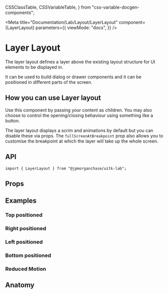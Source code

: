   CSSClassTable,
  CSSVariableTable,
} from "css-variable-docgen-components";

<Meta
  title="Documentation/Lab/Layout/LayerLayout"
  component={LayerLayout}
  parameters={{
    viewMode: "docs",
  }}
/>

# Layer Layout

The layer layout defines a layer above the existing layout structure for UI elements to be displayed in.

It can be used to build dialog or drawer components and it can be positioned in different parts of the screen.

<Canvas>
  <Story id="lab-layout-layerlayout--default-layer-layout" />
</Canvas>

## How you can use Layer layout

Use this component by passing your content as children. You may also choose to control the opening/closing behaviour using something like a button.

The layer layout displays a scrim and animations by default but you can disable these via props. The `fullScreenAtBreakpoint` prop also allows you to customise the breakpoint at which the layer will take up the whole screen.

## API

```
import { LayerLayout } from "@jpmorganchase/uitk-lab";
```

## Props

<ArgsTable of={LayerLayout} />

## Examples

### Top positioned

<Canvas>
  <Story id="lab-layout-layerlayout--layer-layout-top" />
</Canvas>

### Right positioned

<Canvas>
  <Story id="lab-layout-layerlayout--layer-layout-right" />
</Canvas>

### Left positioned

<Canvas>
  <Story id="lab-layout-layerlayout--layer-layout-left" />
</Canvas>

### Bottom positioned

<Canvas>
  <Story id="lab-layout-layerlayout--layer-layout-bottom" />
</Canvas>

### Reduced Motion

<Canvas>
  <Story id="lab-layout-layerlayout--layer-reduced-motion" />
</Canvas>

## Anatomy

<Canvas>
  <ComponentAnatomy>
    <LayerLayout
      disableScrim={true}
      style={{ border: "dashed 1px black", padding: "1rem" }}
    />
  </ComponentAnatomy>
</Canvas>
